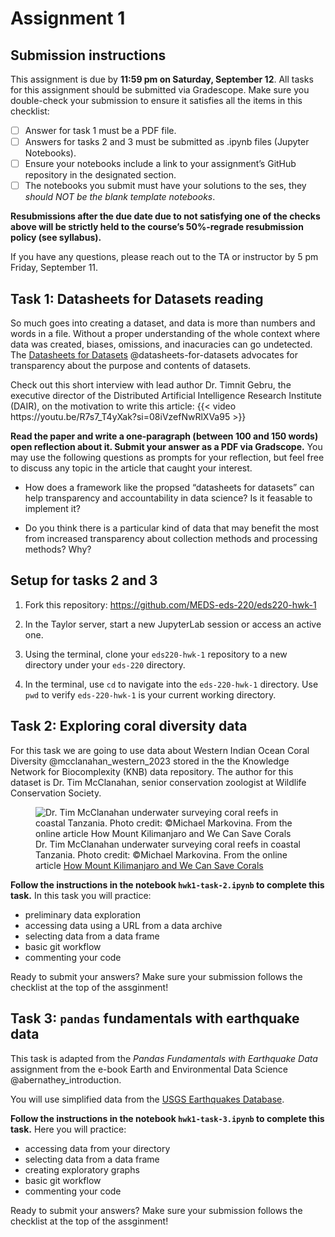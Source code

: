 # Assignment 1

## Submission instructions 
:::{.callout-warning appearance="minimal"}

This assignment is due by **11:59 pm on Saturday, September 12**. All tasks for this assignment should be submitted via Gradescope. Make sure you double-check your submission to ensure it satisfies all the items in this checklist:

- [ ] Answer for task 1 must be a PDF file.
- [ ] Answers for tasks 2 and 3 must be submitted as .ipynb files (Jupyter Notebooks).
- [ ] Ensure your notebooks include a link to your assignment's GitHub repository in the designated section.
- [ ] The notebooks you submit must have your solutions to the ses, they *should NOT be the blank template notebooks*.

**Resubmissions after the due date due to not satisfying one of the checks above will be strictly held to the course's 50%-regrade resubmission policy (see syllabus).**

If you have any questions, please reach out to the TA or instructor by 5 pm Friday, September 11. 
<!-- https://docs.google.com/presentation/d/1Q3DOdj_WszOLbnNhSp7KCeFlxvJX06t4c08RNMw3fHc/edit#slide=id.g290e62f4f2b_0_105 -->
:::

## Task 1: Datasheets for Datasets reading
So much goes into creating a dataset, and data is more than numbers and words in a file. Without a proper understanding of the whole context where data was created, biases, omissions, and inacuracies can go undetected. The [Datasheets for Datasets](https://doi.org/10.1145/3458723)  @datasheets-for-datasets advocates for transparency about the purpose and contents of datasets.

Check out this short interview with lead author Dr. Timnit Gebru, the executive director of the Distributed Artificial Intelligence Research Institute (DAIR), on the motivation to write this article:
{{< video https://youtu.be/R7s7_T4yXak?si=08iVzefNwRlXVa95 >}}

**Read the paper and write a one-paragraph (between 100 and 150 words) open reflection about it. Submit your answer as a PDF via Gradscope.** You may use the following questions as prompts for your reflection, but feel free to discuss any topic in the article that caught your interest.

- How does a framework like the propsed “datasheets for datasets” can help transparency and accountability in data science? Is it feasable to implement it?

- Do you think there is a particular kind of data that may benefit the most from increased transparency about collection methods and processing methods? Why?


## Setup for tasks 2 and 3

:::{.callout-tip appearance="minimal"}

1. Fork this repository: [https://github.com/MEDS-eds-220/eds220-hwk-1](https://github.com/MEDS-eds-220/eds220-hwk-1)

2. In the Taylor server, start a new JupyterLab session or access an active one.

3. Using the terminal, clone your `eds220-hwk-1` repository to a new directory under your `eds-220` directory.

4. In the terminal, use `cd` to navigate into the `eds-220-hwk-1` directory. Use `pwd` to verify `eds-220-hwk-1` is your current working directory.
:::

## Task 2: Exploring coral diversity data

For this task we are going to use data about Western Indian Ocean Coral Diversity @mcclanahan_western_2023 stored in the the Knowledge Network for Biocomplexity (KNB) data repository. The author for this dataset is Dr. Tim McClanahan, senior conservation zoologist at Wildlife Conservation Society.  

![Dr. Tim McClanahan underwater surveying coral reefs in coastal Tanzania. Photo credit: ©Michael Markovina. From the online article [How Mount Kilimanjaro and We Can Save Corals](https://medium.com/wcs-marine-conservation-program/how-mount-kilimanjaro-and-we-can-save-corals-a4e76771a63e)](/assignments/images/Tim-McClanahan.png)

**Follow the instructions in the notebook `hwk1-task-2.ipynb` to complete this task.** In this task you will practice:

- preliminary data exploration
- accessing data using a URL from a data archive
- selecting data from a data frame
- basic git workflow
- commenting your code

:::{.callout-warning appearance="minimal"}
Ready to submit your answers? Make sure your submission follows the checklist at the top of the assginment! 
:::

## Task 3: `pandas` fundamentals with earthquake data

This task is adapted from the *Pandas Fundamentals with Earthquake Data* assignment from the e-book Earth and Environmental Data Science @abernathey_introduction. 

You will use simplified data from the [USGS Earthquakes Database](https://earthquake.usgs.gov/earthquakes/search/). 

<!--
![](/assignments/images/earthquake.png)
-->

**Follow the instructions in the notebook `hwk1-task-3.ipynb` to complete this task.** Here you will practice:

- accessing data from your directory 
- selecting data from a data frame 
- creating exploratory graphs
- basic git workflow
- commenting your code

:::{.callout-warning appearance="minimal"}
Ready to submit your answers? Make sure your submission follows the checklist at the top of the assginment! 
:::